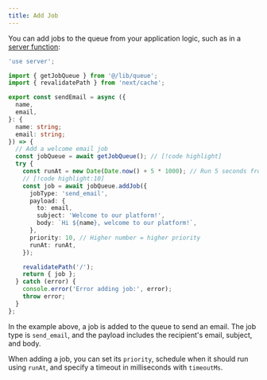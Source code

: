 ```yaml
---
title: Add Job
---
```


You can add jobs to the queue from your application logic, such as in a [server function](https://react.dev/reference/rsc/server-functions):

```typescript title="@/app/actions/send-email.ts"
'use server';

import { getJobQueue } from '@/lib/queue';
import { revalidatePath } from 'next/cache';

export const sendEmail = async ({
  name,
  email,
}: {
  name: string;
  email: string;
}) => {
  // Add a welcome email job
  const jobQueue = await getJobQueue(); // [!code highlight]
  try {
    const runAt = new Date(Date.now() + 5 * 1000); // Run 5 seconds from now
    // [!code highlight:10]
    const job = await jobQueue.addJob({
      jobType: 'send_email',
      payload: {
        to: email,
        subject: 'Welcome to our platform!',
        body: `Hi ${name}, welcome to our platform!`,
      },
      priority: 10, // Higher number = higher priority
      runAt: runAt,
    });

    revalidatePath('/');
    return { job };
  } catch (error) {
    console.error('Error adding job:', error);
    throw error;
  }
};
```

In the example above, a job is added to the queue to send an email. The job type is `send_email`, and the payload includes the recipient's email, subject, and body.

When adding a job, you can set its `priority`, schedule when it should run using `runAt`, and specify a timeout in milliseconds with `timeoutMs`.

